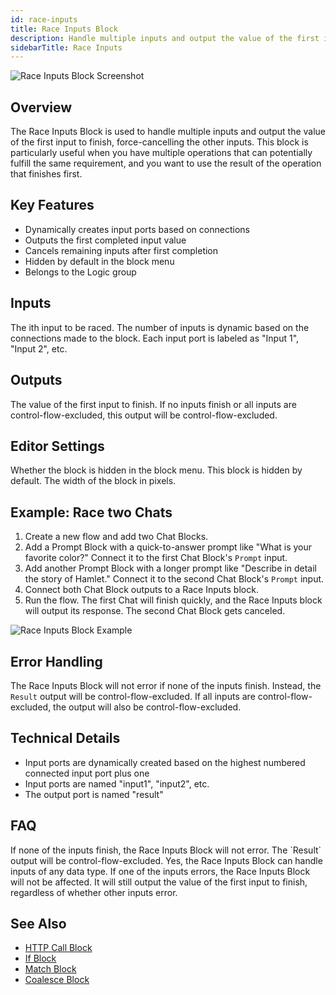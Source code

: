 ```yaml
---
id: race-inputs
title: Race Inputs Block
description: Handle multiple inputs and output the value of the first input to finish
sidebarTitle: Race Inputs
---
```


![Race Inputs Block Screenshot](./assets/race-inputs-block.png)

## Overview

The Race Inputs Block is used to handle multiple inputs and output the value of the first input to finish, force-cancelling the other inputs. This block is particularly useful when you have multiple operations that can potentially fulfill the same requirement, and you want to use the result of the operation that finishes first.

## Key Features

- Dynamically creates input ports based on connections
- Outputs the first completed input value
- Cancels remaining inputs after first completion
- Hidden by default in the block menu
- Belongs to the Logic group

## Inputs

<ParamField path="Input [i]" type="any">
  The ith input to be raced. The number of inputs is dynamic based on the connections made to the block. Each input port is labeled as "Input 1", "Input 2", etc.
</ParamField>

## Outputs

<ResponseField name="Result" type="any">
  The value of the first input to finish. If no inputs finish or all inputs are control-flow-excluded, this output will be control-flow-excluded.
</ResponseField>

## Editor Settings

<ParamField path="Hidden" type="boolean" default={true}>
  Whether the block is hidden in the block menu. This block is hidden by default.
</ParamField>

<ParamField path="Width" type="number" default={300}>
  The width of the block in pixels.
</ParamField>

## Example: Race two Chats

1. Create a new flow and add two Chat Blocks.
2. Add a Prompt Block with a quick-to-answer prompt like "What is your favorite color?" Connect it to the first Chat Block's `Prompt` input.
3. Add another Prompt Block with a longer prompt like "Describe in detail the story of Hamlet." Connect it to the second Chat Block's `Prompt` input.
4. Connect both Chat Block outputs to a Race Inputs block.
5. Run the flow. The first Chat will finish quickly, and the Race Inputs block will output its response. The second Chat Block gets canceled.

<Frame>
  <img src="./assets/race-inputs-block-example-01.png" alt="Race Inputs Block Example" />
</Frame>

## Error Handling

The Race Inputs Block will not error if none of the inputs finish. Instead, the `Result` output will be control-flow-excluded. If all inputs are control-flow-excluded, the output will also be control-flow-excluded.

## Technical Details

- Input ports are dynamically created based on the highest numbered connected input port plus one
- Input ports are named "input1", "input2", etc.
- The output port is named "result"

## FAQ

<AccordionGroup>
  <Accordion title="What happens if none of the inputs finish?">
    If none of the inputs finish, the Race Inputs Block will not error. The `Result` output will be control-flow-excluded.
  </Accordion>

  <Accordion title="Can I use the Race Inputs Block with inputs of different data types?">
    Yes, the Race Inputs Block can handle inputs of any data type.
  </Accordion>

  <Accordion title="What happens if one of the inputs errors?">
    If one of the inputs errors, the Race Inputs Block will not be affected. It will still output the value of the first input to finish, regardless of whether other inputs error.
  </Accordion>
</AccordionGroup>

## See Also

- [HTTP Call Block](/block-reference/logic/http-call)
- [If Block](/block-reference/logic/if)
- [Match Block](/block-reference/logic/match)
- [Coalesce Block](/block-reference/logic/coalesce)
